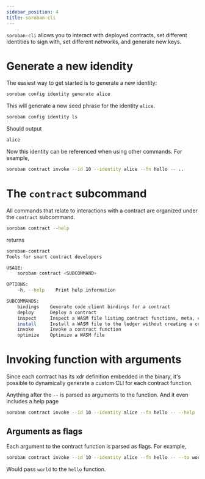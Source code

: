 ```yaml
---
sidebar_position: 4
title: soroban-cli
---
```


`soroban-cli` allows you to interact with deployed contracts, set different identities to sign with, set different networks, and generate new keys.

# Generate a new idendity

The easiest way to get started is to generate a new identity:

```bash
soroban config identity generate alice
```

This will generate a new seed phrase for the identity `alice`.

```bash
soroban config identity ls
```

Should output

```bash
alice
```

Now this identity can be referenced when using other commands.  For example,

```bash
soroban contract invoke --id 10 --identity alice --fn hello -- ..
```

# The `contract` subcommand

All commands that relate to interactions with a contract are organized under the `contract` subcommand.

```bash
soroban contract --help
```
returns

```bash
soroban-contract 
Tools for smart contract developers

USAGE:
    soroban contract <SUBCOMMAND>

OPTIONS:
    -h, --help    Print help information

SUBCOMMANDS:
    bindings    Generate code client bindings for a contract
    deploy      Deploy a contract
    inspect     Inspect a WASM file listing contract functions, meta, etc
    install     Install a WASM file to the ledger without creating a contract instance
    invoke      Invoke a contract function
    optimize    Optimize a WASM file
```

# Invoking function with arguments

Since each contract has its xdr definition embedded in the binary, it's possible to dynamically generate a custom CLI for each contract function.

Anything after the `--` is parsed as arguments to the function. And it even includes a help page

```bash
soroban contract invoke --id 10 --identity alice --fn hello -- --help
```

## Arguments as flags

Each argument to the contract function is parsed as flags. For example,

```bash
soroban contract invoke --id 10 --identity alice --fn hello -- --to world
```

Would pass `world` to the `hello` function.

